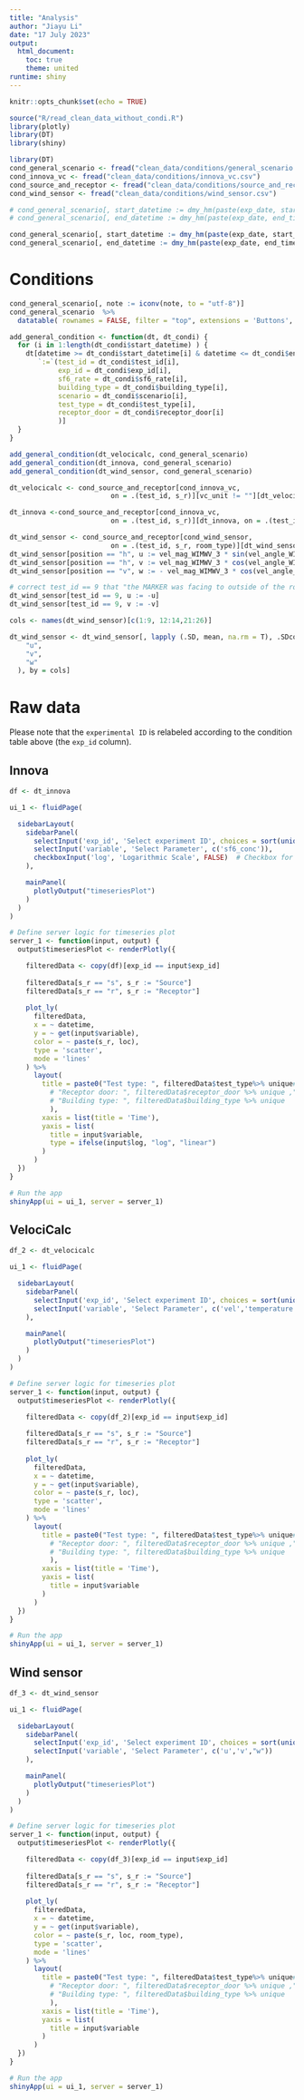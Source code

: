 ```yaml
---
title: "Analysis"
author: "Jiayu Li"
date: "17 July 2023"
output:
  html_document:
    toc: true
    theme: united
runtime: shiny
---
```


```r
knitr::opts_chunk$set(echo = TRUE)
```

```r
source("R/read_clean_data_without_condi.R")
library(plotly)
library(DT)
library(shiny)
```


```r
library(DT)
cond_general_scenario <- fread("clean_data/conditions/general_scenario.csv")
cond_innova_vc <- fread("clean_data/conditions/innova_vc.csv")
cond_source_and_receptor <- fread("clean_data/conditions/source_and_receptor.csv")
cond_wind_sensor <- fread("clean_data/conditions/wind_sensor.csv")

# cond_general_scenario[, start_datetime := dmy_hm(paste(exp_date, start_time) ) - hours(8)]
# cond_general_scenario[, end_datetime := dmy_hm(paste(exp_date, end_time) )- hours(8)]

cond_general_scenario[, start_datetime := dmy_hm(paste(exp_date, start_time) ) ]
cond_general_scenario[, end_datetime := dmy_hm(paste(exp_date, end_time) ) ]
```

# Conditions

```r
cond_general_scenario[, note := iconv(note, to = "utf-8")]
cond_general_scenario  %>%
  datatable( rownames = FALSE, filter = "top", extensions = 'Buttons', editable = TRUE, options = list(dom = 'Bfrtip', buttons = c('copy', 'csv', 'excel', 'pdf', 'print')))# %>% formatDate(c("start_datetime","end_datetime"), method = "toLocaleString")
```

<!-- ## Innova conditions -->
<!-- ```{r echo=FALSE, message=FALSE, warning=FALSE} -->
<!--     cond_innova_vc %>% -->
<!--   datatable( rownames = FALSE, filter = "top", extensions = 'Buttons', editable = TRUE, options = list(dom = 'Bfrtip', buttons = c('copy', 'csv', 'excel', 'pdf', 'print'))) -->
<!-- ``` -->

<!-- ## Source and receptor conditions -->
<!-- ```{r echo=FALSE, message=FALSE, warning=FALSE} -->
<!--     cond_source_and_receptor%>% -->
<!--   datatable( rownames = FALSE, filter = "top", extensions = 'Buttons', editable = TRUE, options = list(dom = 'Bfrtip', buttons = c('copy', 'csv', 'excel', 'pdf', 'print'))) -->
<!-- ``` -->

<!-- ## Wind sensor conditions -->
<!-- ```{r echo=FALSE, message=FALSE, warning=FALSE} -->
<!--     cond_wind_sensor %>% -->
<!--   datatable( rownames = FALSE, filter = "top", extensions = 'Buttons', editable = TRUE, options = list(dom = 'Bfrtip', buttons = c('copy', 'csv', 'excel', 'pdf', 'print'))) -->
<!-- ``` -->

```r
add_general_condition <- function(dt, dt_condi) {
  for (i in 1:length(dt_condi$start_datetime) ) {
    dt[datetime >= dt_condi$start_datetime[i] & datetime <= dt_condi$end_datetime[i],
       `:=`(test_id = dt_condi$test_id[i],
            exp_id = dt_condi$exp_id[i],
            sf6_rate = dt_condi$sf6_rate[i],
            building_type = dt_condi$building_type[i],
            scenario = dt_condi$scenario[i],
            test_type = dt_condi$test_type[i],
            receptor_door = dt_condi$receptor_door[i]
            )]
  }
}

add_general_condition(dt_velocicalc, cond_general_scenario)
add_general_condition(dt_innova, cond_general_scenario)
add_general_condition(dt_wind_sensor, cond_general_scenario)

```

```r
dt_velocicalc <- cond_source_and_receptor[cond_innova_vc,
                         on = .(test_id, s_r)][vc_unit != ""][dt_velocicalc, on = .(test_id, s_r, loc, vc_unit) ] %>% .[!is.na(test_id)]
```

```r
dt_innova <-cond_source_and_receptor[cond_innova_vc,
                         on = .(test_id, s_r)][dt_innova, on = .(test_id, innova_ch) ] %>% .[!is.na(test_id)]
```

```r

dt_wind_sensor <- cond_source_and_receptor[cond_wind_sensor,
                         on = .(test_id, s_r, room_type)][dt_wind_sensor, on = .(test_id, wind_sensor_unit) ] %>% .[!is.na(test_id)]
dt_wind_sensor[position == "h", u := vel_mag_WIMWV_3 * sin(vel_angle_WIMWV_1 * pi/180)]
dt_wind_sensor[position == "h", v := vel_mag_WIMWV_3 * cos(vel_angle_WIMWV_1 * pi/180)]
dt_wind_sensor[position == "v", w := - vel_mag_WIMWV_3 * cos(vel_angle_WIMWV_1 * pi/180)]

# correct test_id == 9 that "the MARKER was facing to outside of the room."
dt_wind_sensor[test_id == 9, u := -u]
dt_wind_sensor[test_id == 9, v := -v]

cols <- names(dt_wind_sensor)[c(1:9, 12:14,21:26)]

dt_wind_sensor <- dt_wind_sensor[, lapply (.SD, mean, na.rm = T), .SDcols = c(
    "u",
    "v",
    "w"
  ), by = cols]

```


# Raw data

Please note that the `experimental ID` is relabeled according to the condition table above (the `exp_id` column).

## Innova

```r
df <- dt_innova

ui_1 <- fluidPage(

  sidebarLayout(
    sidebarPanel(
      selectInput('exp_id', 'Select experiment ID', choices = sort(unique(df$exp_id)), selected = 13),
      selectInput('variable', 'Select Parameter', c('sf6_conc')),
      checkboxInput('log', 'Logarithmic Scale', FALSE)  # Checkbox for logarithmic scale
    ),

    mainPanel(
      plotlyOutput("timeseriesPlot")
    )
  )
)

# Define server logic for timeseries plot
server_1 <- function(input, output) {
  output$timeseriesPlot <- renderPlotly({

    filteredData <- copy(df)[exp_id == input$exp_id]
    
    filteredData[s_r == "s", s_r := "Source"]
    filteredData[s_r == "r", s_r := "Receptor"]
    
    plot_ly(
      filteredData,
      x = ~ datetime,
      y = ~ get(input$variable),
      color = ~ paste(s_r, loc),
      type = 'scatter',
      mode = 'lines'
    ) %>%
      layout(
        title = paste0("Test type: ", filteredData$test_type%>% unique#,"\n", 
          # "Receptor door: ", filteredData$receptor_door %>% unique ,"\n", 
          # "Building type: ", filteredData$building_type %>% unique
          ),
        xaxis = list(title = 'Time'),
        yaxis = list(
          title = input$variable,
          type = ifelse(input$log, "log", "linear")
        )
      )
  })
}

# Run the app
shinyApp(ui = ui_1, server = server_1)
```


## VelociCalc
```r
df_2 <- dt_velocicalc

ui_1 <- fluidPage(

  sidebarLayout(
    sidebarPanel(
      selectInput('exp_id', 'Select experiment ID', choices = sort(unique(df_2$exp_id)), selected = 13),
      selectInput('variable', 'Select Parameter', c('vel','temperature',"RH"))
    ),

    mainPanel(
      plotlyOutput("timeseriesPlot")
    )
  )
)

# Define server logic for timeseries plot
server_1 <- function(input, output) {
  output$timeseriesPlot <- renderPlotly({

    filteredData <- copy(df_2)[exp_id == input$exp_id]
    
    filteredData[s_r == "s", s_r := "Source"]
    filteredData[s_r == "r", s_r := "Receptor"]
    
    plot_ly(
      filteredData,
      x = ~ datetime,
      y = ~ get(input$variable),
      color = ~ paste(s_r, loc),
      type = 'scatter',
      mode = 'lines'
    ) %>%
      layout(
        title = paste0("Test type: ", filteredData$test_type%>% unique#,"\n", 
          # "Receptor door: ", filteredData$receptor_door %>% unique ,"\n", 
          # "Building type: ", filteredData$building_type %>% unique
          ),
        xaxis = list(title = 'Time'),
        yaxis = list(
          title = input$variable
        )
      )
  })
}

# Run the app
shinyApp(ui = ui_1, server = server_1)
```


## Wind sensor
```r
df_3 <- dt_wind_sensor

ui_1 <- fluidPage(

  sidebarLayout(
    sidebarPanel(
      selectInput('exp_id', 'Select experiment ID', choices = sort(unique(df_3$exp_id)), selected = 13),
      selectInput('variable', 'Select Parameter', c('u','v',"w"))
    ),

    mainPanel(
      plotlyOutput("timeseriesPlot")
    )
  )
)

# Define server logic for timeseries plot
server_1 <- function(input, output) {
  output$timeseriesPlot <- renderPlotly({

    filteredData <- copy(df_3)[exp_id == input$exp_id]
    
    filteredData[s_r == "s", s_r := "Source"]
    filteredData[s_r == "r", s_r := "Receptor"]
    
    plot_ly(
      filteredData,
      x = ~ datetime,
      y = ~ get(input$variable),
      color = ~ paste(s_r, loc, room_type),
      type = 'scatter',
      mode = 'lines'
    ) %>%
      layout(
        title = paste0("Test type: ", filteredData$test_type%>% unique#,"\n", 
          # "Receptor door: ", filteredData$receptor_door %>% unique ,"\n", 
          # "Building type: ", filteredData$building_type %>% unique
          ),
        xaxis = list(title = 'Time'),
        yaxis = list(
          title = input$variable
        )
      )
  })
}

# Run the app
shinyApp(ui = ui_1, server = server_1)
```